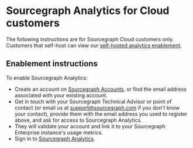 # Sourcegraph Analytics for Cloud customers

The following instructions are for Sourcegraph Cloud customers only. Customers that self-host can view our [self-hosted analytics enablement](./self-hosted).

## Enablement instructions

To enable Sourcegraph Analytics:

- Create an account on [Sourcegraph Accounts](https://accounts.sourcegraph.com/), or find the email address associated with your existing account.
- Get in touch with your Sourcegraph Technical Advisor or point of contact (or email us at support@sourcegraph.com if you don't know your contact), provide them with the email address you used to register above, and ask for access to Sourcegraph Analytics.
- They will validate your account and link it to your Sourcegraph Enterprise instance's usage metrics.
- Sign in to [Sourcegraph Analytics](https://analytics.sourcegraph.com).
